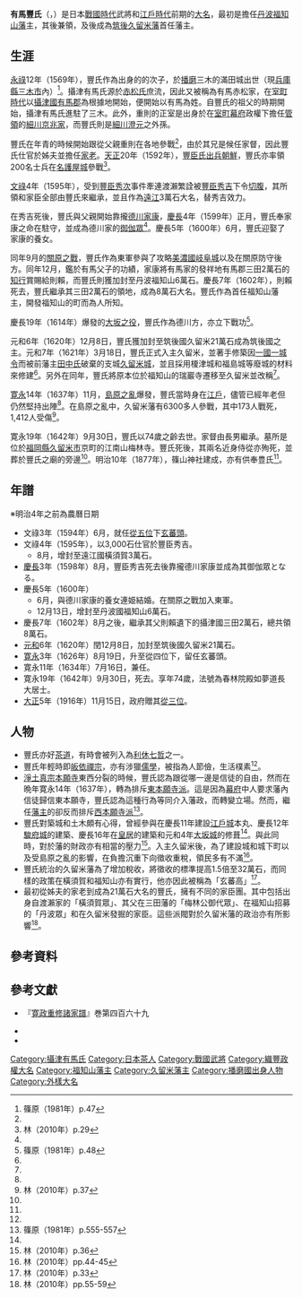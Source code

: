 {{Infobox officeholder
| name               = 有馬豐氏
| image              = Arima Toyouji.jpg
| caption            = 有馬豐氏像（篠山神社藏）
| office            = [[久留米藩|久留米藩]]第1代藩主
| term_start        = 1620年
| term_end          = 1642年
|predecessor        = {{small|新設}}
| successor         = {{link-ja|有馬忠賴|有馬忠頼}}

| office1            = [[福知山藩|福知山藩]]藩主
| term_start1        = 1600年
| term_end1          = 1620年<br>{{small|1602年起兼領{{link-ja|三田藩|三田藩|三田領}}}}
|predecessor1        = {{small|新設}}
| successor1         = 空缺{{small|（下一任：[[岡部長盛|岡部長盛]]）}}

| birth_name         = 	
| birth_date         = {{birth date|1569|5|18}}<br>（[[永祿|永祿]]12年5月3日）
| birth_place        = 日本[[播磨國|播磨國]]三木滿田城（今[[兵庫縣|兵庫縣]][[三木市|三木市]]內）
| death_date         = {{death date and age|1642|11|21|1569|5|18}}<br>（[[寬永|寬永]]19年9月30日）
| death_place        = 
| module             = {{日本武士|child=yes
|時代= [[戰國時代_(日本)|戰國時代]] - [[江戶時代|江戶時代]]前期
|幼名= 萬助
|改名= 
|别名= 
|諡号= 
|神号= 
|戒名= 春林院殿如夢道長大居士
|洗禮名= 
|墓所=[[福岡縣|福岡縣]][[久留米市|久留米市]]的{{Link-ja|梅林寺|梅林寺}}
|朝廷官位= [[從五位|從五位]]下[[玄蕃寮|玄蕃頭]]<br>[[從四位|從四位]]下{{link-ja|侍從 (日本)|侍従|侍從}}<br>贈[[從三位|從三位]]
|幕府職位= 
|主君= {{Link-ja|渡瀨繁詮|渡瀬繁詮}}→[[豐臣秀吉|豐臣秀吉]]→[[德川家康|德川家康]]→[[德川秀忠|德川秀忠]]→[[德川家光|德川家光]]
|藩= [[丹波國|丹波]][[福知山藩|福知山藩]]主→[[筑後國|筑後]][[久留米藩|久留米藩]]主
|氏族= {{Link-ja|攝津有馬氏|摂津有馬氏|有馬氏}}
|父母= 父：{{Link-ja|有馬則賴|有馬則頼}}<br>母：梅窓院（別所忠治之女）
|養父= 
|養母= 
|兄弟= {{Link-ja|有馬則氏|有馬則氏}}<br>有馬則次<br>{{Link-ja|有馬豐長|有馬豊長}}
|姐妹= {{Link-ja|渡瀨繁詮|渡瀬繁詮}}正室<br>有馬重賴正室<br>[[赤松氏滿|石野氏滿]]正室<br>中山某室
|正室= {{Link-ja|蓮姬|蓮姫}}（{{Link-ja|松平康直|松平康直}}之女、[[德川家康|德川家康]]養女）
|側室= 
|嗣子= {{Link-ja|有馬忠賴|有馬忠頼}}<br>有馬信堅<br>{{Link-ja|有馬賴次|有馬頼次}}
|嗣女= {{Link-ja|鳥居忠房|鳥居忠房}}正室<br>{{Link-ja|小出吉重|小出吉重}}正室<br>土田某室<br>{{Link-ja|水野守信|水野守信}}正室
|養子= 
|養女= 
 }}
}}
'''有馬豐氏'''（{{jpn|j=有馬 豊氏|hg=ありま とようじ|rm=Arima Toyouji}}，{{bd|1569年|5月18日|1642年|11月22日|catIdx=Arima Toyouji}}）是日本[[戰國時代_(日本)|戰國時代]]武將和[[江戶時代|江戶時代]]前期的[[大名_(称谓)|大名]]，最初是擔任[[丹波國|丹波]][[福知山藩|福知山藩]]主，其後兼領{{Link-ja|三田藩|三田藩|三田領}}，及後成為[[筑後國|筑後]][[久留米藩|久留米藩]]首任藩主。

== 生涯 ==
[[永祿|永祿]]12年（1569年），豐氏作為{{Link-ja|攝津有馬氏|摂津有馬氏}}出身的{{Link-ja|有馬則賴|有馬則頼}}的次子，於[[播磨國|播磨]]三木的滿田城出世（現[[兵庫縣|兵庫縣]][[三木市|三木市]]內）<ref name="kurumejinbutsu-47">篠原（1981年）p.47</ref>。攝津有馬氏源於[[赤松氏|赤松氏]]庶流，因此又被稱為有馬赤松家，在[[室町時代|室町時代]]以[[攝津國|攝津國]][[有馬郡|有馬郡]]為根據地開始，便開始以有馬為姓。自豐氏的祖父{{Link-ja|有馬重則|有馬重則}}的時期開始，攝津有馬氏進駐了三木。此外，重則的正室是出身於在[[室町幕府|室町幕府]]政權下擔任[[管領_(幕府)|管領]]的[[細川氏|細川京兆家]]，而豐氏則是[[細川澄元|細川澄元]]之外孫。

豐氏在年青的時候開始跟從父親重則在各地參戰<ref name="kurumejinbutsu-47" />，由於其兄{{Link-ja|有馬則氏|有馬則氏}}是候任家督，因此豐氏仕官於姊夫{{Link-ja|渡瀨繁詮|渡瀬繁詮}}並擔任[[家老|家老]]。[[天正_(日本)|天正]]20年（1592年），[[豐臣氏|豐臣氏]][[萬曆朝鮮之役|出兵朝鮮]]，豐氏亦率領200名士兵在[[名護屋城|名護屋城]]參戰<ref name="hayashi-29">林（2010年）p.29</ref>。

[[文祿|文祿]]4年（1595年），受到[[豐臣秀次|豐臣秀次]]事件牽連渡瀨繁詮被[[豐臣秀吉|豐臣秀吉]]下令[[切腹|切腹]]，其所領和家臣全部由豐氏來繼承，並且作為[[遠江國|遠江]]{{Link-ja|橫須賀藩|横須賀藩}}3萬石大名，替秀吉效力。

在秀吉死後，豐氏與父親開始靠攏[[德川家康|德川家康]]，[[慶長|慶長]]4年（1599年）正月，豐氏奉家康之命在{{Link-ja|淀城|淀城}}駐守，並成為德川家的[[御伽眾|御伽眾]]<ref name="kurumejinbutsu-47" />。慶長5年（1600年）6月，豐氏迎娶了家康的養女{{Link-ja|蓮姬|蓮姫|連姬}}。

同年9月的[[關原之戰|關原之戰]]，豐氏作為東軍參與了攻略[[美濃國|美濃國]][[岐阜城|岐阜城]]以及在關原防守後方。同年12月，鑑於有馬父子的功績，家康將有馬家的發祥地有馬郡三田2萬石的[[知行|知行]]賞賜給則賴，而豐氏則獲加封至丹波福知山6萬石。慶長7年（1602年），則賴死去，豐氏繼承其三田2萬石的領地，成為8萬石大名。豐氏作為首任福知山藩主，開發福知山的町而為人所知。

慶長19年（1614年）爆發的[[大坂之役|大坂之役]]，豐氏作為德川方，亦立下戰功<ref name="kurumejinbutsu-48">篠原（1981年）p.48</ref>。

元和6年（1620年）12月8日，豐氏獲加封至筑後國久留米21萬石成為筑後國之主。元和7年（1621年）3月18日，豐氏正式入主久留米，並著手修築因[[一國一城令|一國一城令]]而被前藩主[[田中氏|田中氏]]破棄的支城[[久留米城|久留米城]]，並且採用榎津城和福島城等廢城的材料來修建<ref name="kurumejinbutsu-48" />。另外在同年，豐氏將原本位於福知山的瑞巖寺遷移至久留米並改稱{{Link-ja|梅林寺|梅林寺}}<ref name="kurumejinbutsu-48" />。

[[寛永|寛永]]14年（1637年）11月，[[島原之亂|島原之亂]]爆發，豐氏當時身在[[江戶|江戶]]，儘管已經年老但仍然堅持出陣<ref name="kurumejinbutsu-48" />。在島原之亂中，久留米藩有6300多人參戰，其中173人戰死，1,412人受傷<ref name="hayashi-37">林（2010年）p.37</ref>。

寛永19年（1642年）9月30日，豐氏以74歲之齡去世。家督由長男{{Link-ja|有馬忠賴|有馬忠頼}}繼承。墓所是位於[[福岡縣|福岡縣]][[久留米市|久留米市]]京町的江南山梅林寺。豐氏死後，其兩名近身侍從亦殉死，並葬於豐氏之廟的旁邊<ref name="kurumejinbutsu-48" />。明治10年（1877年），篠山神社建成，亦有供奉豊氏<ref name="kurumejinbutsu-48" />。

== 年譜 ==
※明治4年之前為農曆日期
* 文祿3年（1594年）6月，就任[[從五位|從五位]]下[[玄蕃寮|玄蕃頭]]。
* 文祿4年（1595年），以3,000石仕官於豐臣秀吉。
** 8月，增封至遠江國橫須賀3萬石。
* [[慶長|慶長]]3年（1598年）8月，豐臣秀吉死去後靠攏德川家康並成為其御伽眾となる。
* 慶長5年（1600年）
** 6月，與德川家康的養女連姫結婚。在關原之戰加入東軍。
** 12月13日，增封至丹波國福知山6萬石。
* 慶長7年（1602年）8月之後，繼承其父則賴遺下的攝津國三田2萬石，總共領8萬石。
* [[元和_(日本)|元和]]6年（1620年）閏12月8日，加封至筑後國久留米21萬石。
* [[寛永|寛永]]3年（1626年）8月19日，升至從四位下，留任玄蕃頭。
* 寛永11年（1634年）7月16日，兼任{{link-ja|侍從 (日本)|侍従|侍從}}。
* 寛永19年（1642年）9月30日，死去。享年74歲，法號為春林院殿如夢道長大居士。
* [[大正|大正]]5年（1916年）11月15日，政府贈其[[從三位|從三位]]。

== 人物 ==
*豐氏亦好[[茶道|茶道]]，有時會被列入為[[利休七哲|利休七哲]]之一。
*豐氏年輕時即[[皈依|皈依]][[禪宗|禪宗]]，亦有涉獵[[儒學|儒學]]，被指為人節儉，生活樸素<ref name="kurumejinbutsu-48" />。
*[[淨土真宗|淨土真宗]][[本願寺|本願寺]]東西分裂的時候，豐氏認為跟從哪一邊是信徒的自由，然而在晩年寛永14年（1637年），轉為排斥[[大谷派|東本願寺派]]。這是因為[[幕府|幕府]]中人要求藩內信徒歸信東本願寺，豐氏認為這種行為等同介入藩政，而轉變立場。然而，繼任[[藩主|藩主]]的{{Link-ja|有馬忠賴|有馬忠頼}}卻反而排斥[[西本願寺派|西本願寺派]]<ref>篠原（1981年）p.555-557</ref>。
*豐氏對築城和土木頗有心得，曾經參與在慶長11年建設[[江戶城|江戶城]]本丸、慶長12年[[駿府城|駿府城]]的建築、慶長16年在[[皇居|皇居]]的建築和元和4年[[大坂城|大坂城]]的修葺<ref name="kurumejinbutsu-47" />。與此同時，對於藩的財政亦有相當的壓力<ref name="hayashi-36">林（2010年）p.36</ref>。入主久留米後，為了建設城和城下町以及受島原之亂的影響，在負擔沉重下向徵收重稅，領民多有不滿<ref>林（2010年）pp.44-45</ref>。
*豐氏統治的久留米藩為了增加稅收，將徵收的標準提高1.5倍至32萬石，而同樣的政策在橫須賀和福知山亦有實行，他亦因此被稱為「玄蕃高」<ref name="hayashi-33">林（2010年）p.33</ref>。
*最初從姊夫的家老到成為21萬石大名的豐氏，擁有不同的家臣團。其中包括出身自渡瀨家的「橫須賀眾」、其父在三田藩的「梅林公御代眾」、在福知山招募的「丹波眾」和在久留米發掘的家臣。這些派閥對於久留米藩的政治亦有所影響<ref>林（2010年）pp.55-59</ref>。

== 參考資料 ==
{{Reflist}}

== 參考文獻 ==
*{{ja icon}}『[[寛政重修諸家譜|寛政重修諸家譜]]』巻第四百六十九
*{{ja icon}}{{cite book|script-title=ja:《久留米人物誌》 |publisher=久留米人物誌刊行委員会 |author=篠原正一}}
*{{ja icon}}{{cite book|script-title=ja:《シリーズ藩物語 久留米藩》|isbn=978-4768471180 |publisher={{Link-ja|現代書館|現代書館}} |author=林洋海}}

{{三田藩主|有馬氏|（福知山藩三田領）2代|1602年 - 1620年}}
{{福知山藩主|有馬氏||1600年 - 1620年}}
{{久留米藩主||初代|1620年 - 1642年}}

{{DEFAULTSORT:Arima Toyouji}}
[[Category:攝津有馬氏|Category:攝津有馬氏]]
[[Category:日本茶人|Category:日本茶人]]
[[Category:戰國武將|Category:戰國武將]]
[[Category:織豐政權大名|Category:織豐政權大名]]
[[Category:福知山藩主|Category:福知山藩主]]
[[Category:久留米藩主|Category:久留米藩主]]
[[Category:播磨國出身人物|Category:播磨國出身人物]]
[[Category:外樣大名|Category:外樣大名]]